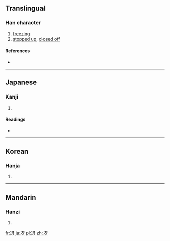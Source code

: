==Translingual==

===Han character===
{{Han char|rn=15|rad=冫|as=04|sn=6|four=|canj=戈一一女竹 (IMMVH)|ids=⿰[[冫]][[牙]]}}

# [[freezing]]
# [[stopped up]], [[closed off]]

====References====
* {{Han ref|kx=0131.291|dkj=01615|dj=0294.180|hdz=10295.051|uh=51B4|ud=20916}}

----

==Japanese==

===Kanji===
{{ja-kanji|grade=|rs=冫04}}

# {{defn|lang=ja|sort=冫04}}

====Readings====
* {{ja-readings|on=[[ご]] (go)|kun=[[こおる]] (kooru), [[ひえる]] (hieru), [[さえる]] (saeru)}}

----

==Korean==

===Hanja===
{{ko-hanja|hangeul=호|rv=ho|mr=ho}}

# {{defn|lang=ko|sort=冫04}}

----

==Mandarin==

===Hanzi===
{{cmn-hanzi|pin=[[hù]] ([[hu4]])|wg=hu<sup>4</sup>}}

# {{defn|lang=cmn|sort=冫04}}

[[fr:冴]]
[[ja:冴]]
[[pl:冴]]
[[zh:冴]]